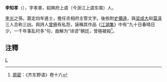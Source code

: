 '''李知孝'''（{{bd|?||?||}}），字孝章，紹興府上虞（今浙江上虞东南）人。

[[李光|李光]]之孫。嘉定四年進士，擔任丞相府主管文字。後依附[[史彌遠|史彌遠]]，與[[梁成大|梁成大]]和[[莫泽|莫泽]]三人合称三凶。與詩人[[曾極|曾極]]有私怨，誣稱其作品《[[江湖集|江湖集]]》中有“九十日春晴日少，一千年事乱时多”句，曲解为“诽谤”朝廷，曾極被殺<ref>[[周密|周密]]：《齐东野语》卷十六</ref>。

==注釋==
<references/>
[[Category:宋朝政治人物|L]]